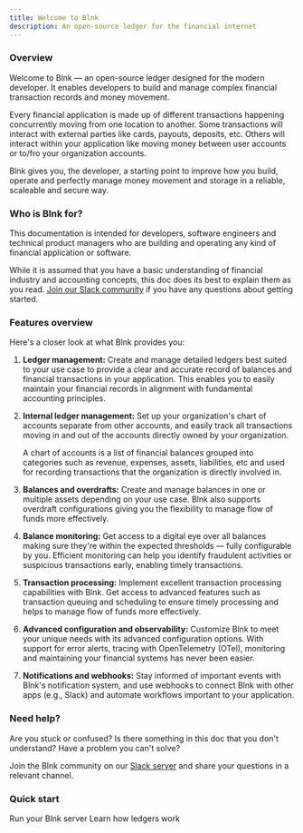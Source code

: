 ```yaml
---
title: Welcome to Blnk
description: An open-source ledger for the financial internet
---
```

### Overview

Welcome to Blnk — an open-source ledger designed for the modern developer. It enables developers to build and manage complex financial transaction records and money movement.

Every financial application is made up of different transactions happening concurrently moving from one location to another. Some transactions will interact with external parties like cards, payouts, deposits, etc. Others will interact within your application like moving money between user accounts or to/fro your organization accounts. 

Blnk gives you, the developer, a starting point to improve how you build, operate and perfectly manage money movement and storage in a reliable, scaleable and secure way.

### Who is Blnk for?

This documentation is intended for developers, software engineers and technical product managers who are building and operating any kind of financial application or software.

While it is assumed that you have a basic understanding of financial industry and accounting concepts, this doc does its best to explain them as you read. [Join our Slack community](https://join.slack.com/t/blnk-ledger/shared_invite/zt-2fwdivkvm-zHW4F8lwtVsbIaPg~dyx9w) if you have any questions about getting started.

### Features overview

Here's a closer look at what Blnk provides you:

1. **Ledger management:** Create and manage detailed ledgers best suited to your use case to provide a clear and accurate record of balances and financial transactions in your application. This enables you to easily maintain your financial records in alignment with fundamental accounting principles.

2. **Internal ledger management:** Set up your organization's chart of accounts separate from other accounts, and easily track all transactions moving in and out of the accounts directly owned by your organization. 
   
   A chart of accounts is a list of financial balances grouped into categories such as revenue, expenses, assets, liabilities, etc and used for recording transactions that the organization is directly involved in. 

3. **Balances and overdrafts:** Create and manage balances in one or multiple assets depending on your use case. Blnk also supports overdraft configurations giving you the flexibility to manage flow of funds more effectively.

4. **Balance monitoring:** Get access to a digital eye over all balances making sure they're within the expected thresholds — fully configurable by you. Efficient monitoring can help you identify fraudulent activities or suspicious transactions early, enabling timely transactions.

5. **Transaction processing:** Implement excellent transaction processing capabilities with Blnk. Get access to advanced features such as transaction queuing and scheduling to ensure timely processing and helps to manage flow of funds more effectively.

6. **Advanced configuration and observability:** Customize Blnk to meet your unique needs with its advanced configuration options. With support for error alerts, tracing with OpenTelemetry (OTel), monitoring and maintaining your financial systems has never been easier.

7. **Notifications and webhooks:** Stay informed of important events with Blnk's notification system, and use webhooks to connect Blnk with other apps (e.g., Slack) and automate workflows important to your application.

### Need help?

Are you stuck or confused? Is there something in this doc that you don't understand? Have a problem you can't solve? 

Join the Blnk community on our [Slack server](https://join.slack.com/t/blnk-ledger/shared_invite/zt-2fwdivkvm-zHW4F8lwtVsbIaPg~dyx9w) and share your questions in a relevant channel.

### Quick start

<CardGroup>
	<Card title="Deploy Blnk" icon="book-open-cover" href="/intro/run-blnk-server">
        Run your Blnk server
    </Card>
    <Card title="The Blnk ledger" icon="book-open-cover" href="/ledger/overview">
        Learn how ledgers work
    </Card>
</CardGroup>